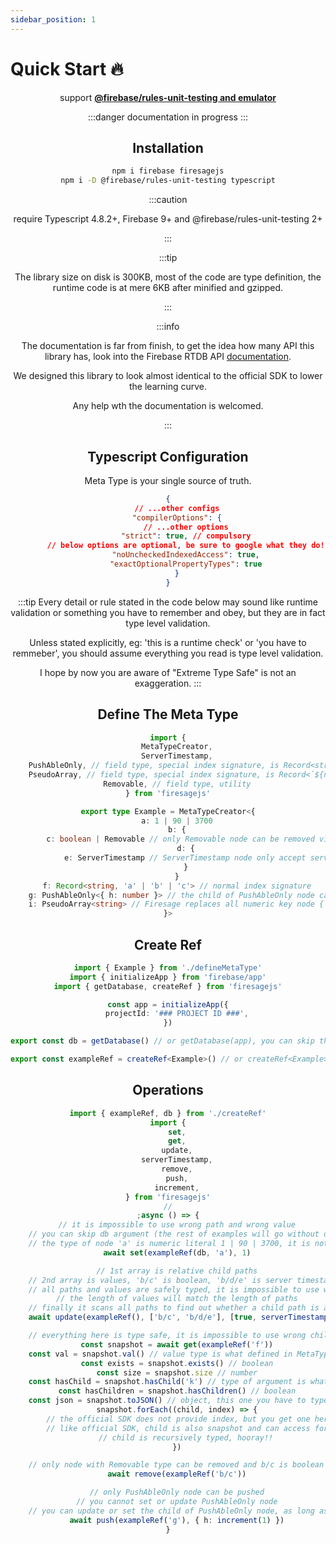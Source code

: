 ```yaml
---
sidebar_position: 1
---
```


# Quick Start 🔥


<Header />

support **[@firebase/rules-unit-testing and emulator](/guides/tests)**

:::danger
documentation in progress
:::

## Installation

```bash
npm i firebase firesagejs
npm i -D @firebase/rules-unit-testing typescript
```

:::caution

require Typescript 4.8.2+, Firebase 9+ and @firebase/rules-unit-testing 2+

:::

:::tip

The library size on disk is 300KB, most of the code are type definition, the runtime code is at mere 6KB after minified and gzipped.

:::

:::info

The documentation is far from finish, to get the idea how many API this library has, look into the Firebase RTDB API [documentation](https://firebase.google.com/docs/reference/js/database).

We designed this library to look almost identical to the official SDK to lower the learning curve.

Any help wth the documentation is welcomed.

:::

## Typescript Configuration

Meta Type is your single source of truth.

```json title='tsconfig.json'
{
	// ...other configs
	"compilerOptions": {
		// ...other options
		"strict": true, // compulsory
		// below options are optional, be sure to google what they do!
		"noUncheckedIndexedAccess": true,
		"exactOptionalPropertyTypes": true
	}
}
```

:::tip
Every detail or rule stated in the code below may sound like runtime validation or something you have to remember and obey, but they are in fact type level validation.

Unless stated explicitly, eg: 'this is a runtime check' or 'you have to remmeber', you should assume everything you read is type level validation.

I hope by now you are aware of "Extreme Type Safe" is not an exaggeration.
:::

## Define The Meta Type

```ts title='defineMetaType.ts'
import {
	MetaTypeCreator,
	ServerTimestamp,
	PushAbleOnly, // field type, special index signature, is Record<string, T> under the hood
	PseudoArray, // field type, special index signature, is Record<`${number}`, T> under the hood
	Removable, // field type, utility
} from 'firesagejs'

export type Example = MetaTypeCreator<{
	a: 1 | 90 | 3700
	b: {
		c: boolean | Removable // only Removable node can be removed via `remove` function.
		d: {
			e: ServerTimestamp // ServerTimestamp node only accept server timestamp and not number.
		}
	}
	f: Record<string, 'a' | 'b' | 'c'> // normal index signature
	g: PushAbleOnly<{ h: number }> // the child of PushAbleOnly node can only be created via `push` function.
	i: PseudoArray<string> // Firesage replaces all numeric key node { 1:'a', 2:'b', 3:'c' } with error message, please use PseudoArray instead
}>
```

## Create Ref

```ts
import { Example } from './defineMetaType'
import { initializeApp } from 'firebase/app'
import { getDatabase, createRef } from 'firesagejs'

const app = initializeApp({
	projectId: '### PROJECT ID ###',
})

export const db = getDatabase() // or getDatabase(app), you can skip this

export const exampleRef = createRef<Example>() // or createRef<Example>(db)
```

## Operations

```ts
import { exampleRef, db } from './createRef'
import {
	set,
	get,
	update,
	serverTimestamp,
	remove,
	push,
	increment,
} from 'firesagejs'
//
;async () => {
	// it is impossible to use wrong path and wrong value
	// you can skip db argument (the rest of examples will go without db)
	// the type of node 'a' is numeric literal 1 | 90 | 3700, it is not possible to use `increment` on it
	await set(exampleRef(db, 'a'), 1)

	// 1st array is relative child paths
	// 2nd array is values, 'b/c' is boolean, 'b/d/e' is server timestamp
	// all paths and values are safely typed, it is impossible to use wrong path or match it with wrong value
	// the length of values will match the length of paths
	// finally it scans all paths to find out whether a child path is also a child of another path (if exist it will throw at runtime).
	await update(exampleRef(), ['b/c', 'b/d/e'], [true, serverTimestamp()])

	// everything here is type safe, it is impossible to use wrong child name!! See test file https://github.com/tylim88/FireSageJS/blob/main/src/operations/get.test.ts
	const snapshot = await get(exampleRef('f'))
	const val = snapshot.val() // value type is what defined in MetaType, in this case it is Record<string, 'a' | 'b' | 'c'> | null
	const exists = snapshot.exists() // boolean
	const size = snapshot.size // number
	const hasChild = snapshot.hasChild('k') // type of argument is what defined in MetaType, in this case it is `string` because 'f' is Record<string, 'a' | 'b' | 'c'>
	const hasChildren = snapshot.hasChildren() // boolean
	const json = snapshot.toJSON() // object, this one you have to type cast it
	snapshot.forEach((child, index) => {
		// the official SDK does not provide index, but you get one here, for free
		// like official SDK, child is also snapshot and can access forEach, val, key, size, exists, child, hasChild, hasChildren, toJSON
		// child is recursively typed, hooray!!
	})

	// only node with Removable type can be removed and b/c is boolean | Removable
	await remove(exampleRef('b/c'))

	// only PushAbleOnly node can be pushed
	// you cannot set or update PushAbleOnly node
	// you can update or set the child of PushAbleOnly node, as long as the child itself is not PushAbleOnly
	await push(exampleRef('g'), { h: increment(1) })
}
```
